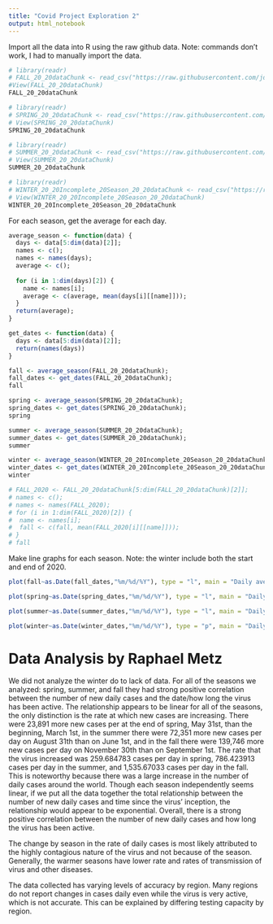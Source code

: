 ```yaml
---
title: "Covid Project Exploration 2"
output: html_notebook
---
```


Import all the data into R using the raw github data. 
Note: commands don't work, I had to manually import the data.

```r
# library(readr)
# FALL_20_20dataChunk <- read_csv("https://raw.githubusercontent.com/jdrozar3/Covid_Project/Exploration-2/FALL%20-%20dataChunk.csv")
#View(FALL_20_20dataChunk)
FALL_20_20dataChunk

# library(readr)
# SPRING_20_20dataChunk <- read_csv("https://raw.githubusercontent.com/jdrozar3/Covid_Project/Exploration-2/SPRING%20-%20dataChunk.csv")
# View(SPRING_20_20dataChunk)
SPRING_20_20dataChunk

# library(readr)
# SUMMER_20_20dataChunk <- read_csv("https://raw.githubusercontent.com/jdrozar3/Covid_Project/Exploration-2/SUMMER%20-%20dataChunk.csv")
# View(SUMMER_20_20dataChunk)
SUMMER_20_20dataChunk

# library(readr)
# WINTER_20_20Incomplete_20Season_20_20dataChunk <- read_csv("https://raw.githubusercontent.com/jdrozar3/Covid_Project/Exploration-2/WINTER%20-%20Incomplete%20Season%20-%20dataChunk.csv")
# View(WINTER_20_20Incomplete_20Season_20_20dataChunk)
WINTER_20_20Incomplete_20Season_20_20dataChunk
```


For each season, get the average for each day.

```r
average_season <- function(data) {
  days <- data[5:dim(data)[2]];
  names <- c();
  names <- names(days);
  average <- c();
  
  for (i in 1:dim(days)[2]) {
    name <- names[i];
    average <- c(average, mean(days[i][[name]]));
  }
  return(average);
}

get_dates <- function(data) {
  days <- data[5:dim(data)[2]];
  return(names(days))
}

fall <- average_season(FALL_20_20dataChunk);
fall_dates <- get_dates(FALL_20_20dataChunk);
fall

spring <- average_season(SPRING_20_20dataChunk);
spring_dates <- get_dates(SPRING_20_20dataChunk);
spring

summer <- average_season(SUMMER_20_20dataChunk);
summer_dates <- get_dates(SUMMER_20_20dataChunk);
summer

winter <- average_season(WINTER_20_20Incomplete_20Season_20_20dataChunk);
winter_dates <- get_dates(WINTER_20_20Incomplete_20Season_20_20dataChunk);
winter

# FALL_2020 <- FALL_20_20dataChunk[5:dim(FALL_20_20dataChunk)[2]];
# names <- c();
# names <- names(FALL_2020);
# for (i in 1:dim(FALL_2020)[2]) {
#  name <- names[i];
#  fall <- c(fall, mean(FALL_2020[i][[name]]));
# }
# fall
```


Make line graphs for each season.
Note: the winter include both the start and end of 2020.

``` r
plot(fall~as.Date(fall_dates,"%m/%d/%Y"), type = "l", main = "Daily average cases for Fall 2020 season", xlab = "Date", ylab = "Number of cases")

plot(spring~as.Date(spring_dates,"%m/%d/%Y"), type = "l", main = "Daily average cases for Spring 2020 season", xlab = "Date", ylab = "Number of cases")

plot(summer~as.Date(summer_dates,"%m/%d/%Y"), type = "l", main = "Daily average cases for Summer 2020 season", xlab = "Date", ylab = "Number of cases")

plot(winter~as.Date(winter_dates,"%m/%d/%Y"), type = "p", main = "Daily average cases for Winter 2020 season", xlab = "Date", ylab = "Number of cases")
```

# Data Analysis by Raphael Metz
We did not analyze the winter do to lack of data. For all of the seasons we analyzed: spring, summer, and fall they had strong positive correlation between 
the number of new daily cases and the date/how long the virus has been active. The relationship appears to be linear for all of the seasons, the only distinction 
is the rate at which new cases are increasing. There were 23,891 more new cases per at the end of spring, May 31st, than the beginning, March 1st, in the summer 
there were 72,351 more new cases per day on August 31th than on June 1st, and in the fall there were 139,746 more new cases per day on November 30th than on 
September 1st. The rate that the virus increased was 259.684783 cases per day in spring, 786.423913 cases per day in the summer, and 1,535.67033 cases per day in 
the fall. This is noteworthy because there was a large increase in the number of daily cases around the world. Though each season independently seems linear, if we 
put all the data together the total relationship between the number of new daily cases and time since the virus' inception, the relationship would appear to be 
exponential. Overall, there is a strong positive correlation between the number of new daily cases and how long the virus has been active.

The change by season in the rate of daily cases is most likely attributed to the highly contagious nature of the virus and not because of the season. Generally, 
the warmer seasons have lower rate and rates of transmission of virus and other diseases.

The data collected has varying levels of accuracy by region. Many regions do not report changes in cases daily even while the virus is very active, which is not 
accurate. This can be explained by differing testing capacity by region.

